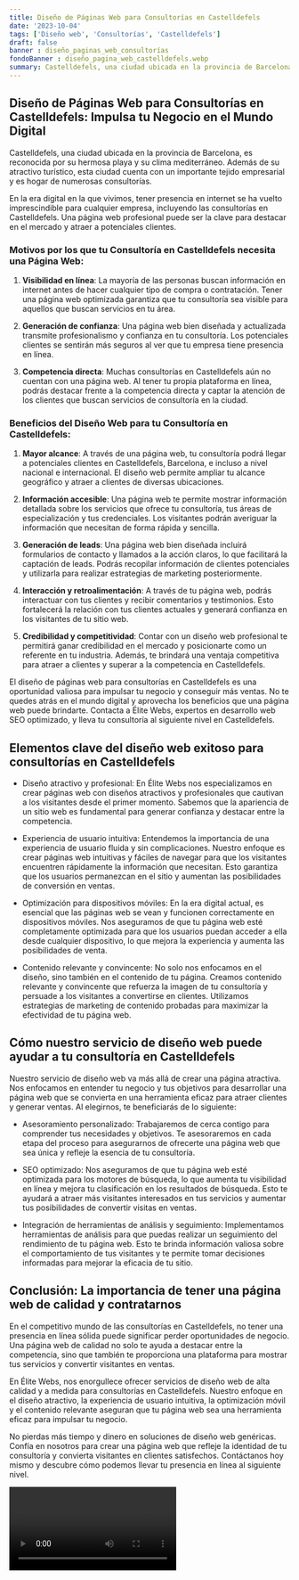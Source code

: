 ```yaml
---
title: Diseño de Páginas Web para Consultorías en Castelldefels
date: '2023-10-04'
tags: ['Diseño web', 'Consultorías', 'Castelldefels']
draft: false
banner : diseño_paginas_web_consultorías
fondoBanner : diseño_pagina_web_castelldefels.webp
summary: Castelldefels, una ciudad ubicada en la provincia de Barcelona, es reconocida por su hermosa playa y su clima mediterráneo. Además de su atractivo turístico, esta ciudad cuenta con un importante tejido empresarial y es hogar de numerosas consultorías.
---
```


## Diseño de Páginas Web para Consultorías en Castelldefels: Impulsa tu Negocio en el Mundo Digital

Castelldefels, una ciudad ubicada en la provincia de Barcelona, es reconocida por su hermosa playa y su clima mediterráneo. Además de su atractivo turístico, esta ciudad cuenta con un importante tejido empresarial y es hogar de numerosas consultorías.

En la era digital en la que vivimos, tener presencia en internet se ha vuelto imprescindible para cualquier empresa, incluyendo las consultorías en Castelldefels. Una página web profesional puede ser la clave para destacar en el mercado y atraer a potenciales clientes.

### Motivos por los que tu Consultoría en Castelldefels necesita una Página Web:

1. **Visibilidad en línea**: La mayoría de las personas buscan información en internet antes de hacer cualquier tipo de compra o contratación. Tener una página web optimizada garantiza que tu consultoría sea visible para aquellos que buscan servicios en tu área.

2. **Generación de confianza**: Una página web bien diseñada y actualizada transmite profesionalismo y confianza en tu consultoría. Los potenciales clientes se sentirán más seguros al ver que tu empresa tiene presencia en línea.

3. **Competencia directa**: Muchas consultorías en Castelldefels aún no cuentan con una página web. Al tener tu propia plataforma en línea, podrás destacar frente a la competencia directa y captar la atención de los clientes que buscan servicios de consultoría en la ciudad.

### Beneficios del Diseño Web para tu Consultoría en Castelldefels:

1. **Mayor alcance**: A través de una página web, tu consultoría podrá llegar a potenciales clientes en Castelldefels, Barcelona, e incluso a nivel nacional e internacional. El diseño web permite ampliar tu alcance geográfico y atraer a clientes de diversas ubicaciones.

2. **Información accesible**: Una página web te permite mostrar información detallada sobre los servicios que ofrece tu consultoría, tus áreas de especialización y tus credenciales. Los visitantes podrán averiguar la información que necesitan de forma rápida y sencilla.

3. **Generación de leads**: Una página web bien diseñada incluirá formularios de contacto y llamados a la acción claros, lo que facilitará la captación de leads. Podrás recopilar información de clientes potenciales y utilizarla para realizar estrategias de marketing posteriormente.

4. **Interacción y retroalimentación**: A través de tu página web, podrás interactuar con tus clientes y recibir comentarios y testimonios. Esto fortalecerá la relación con tus clientes actuales y generará confianza en los visitantes de tu sitio web.

5. **Credibilidad y competitividad**: Contar con un diseño web profesional te permitirá ganar credibilidad en el mercado y posicionarte como un referente en tu industria. Además, te brindará una ventaja competitiva para atraer a clientes y superar a la competencia en Castelldefels.

El diseño de páginas web para consultorías en Castelldefels es una oportunidad valiosa para impulsar tu negocio y conseguir más ventas. No te quedes atrás en el mundo digital y aprovecha los beneficios que una página web puede brindarte. Contacta a Élite Webs, expertos en desarrollo web SEO optimizado, y lleva tu consultoría al siguiente nivel en Castelldefels.

<GifSeo />

<Cta />

## Elementos clave del diseño web exitoso para consultorías en Castelldefels

- Diseño atractivo y profesional: En Élite Webs nos especializamos en crear páginas web con diseños atractivos y profesionales que cautivan a los visitantes desde el primer momento. Sabemos que la apariencia de un sitio web es fundamental para generar confianza y destacar entre la competencia.

- Experiencia de usuario intuitiva: Entendemos la importancia de una experiencia de usuario fluida y sin complicaciones. Nuestro enfoque es crear páginas web intuitivas y fáciles de navegar para que los visitantes encuentren rápidamente la información que necesitan. Esto garantiza que los usuarios permanezcan en el sitio y aumentan las posibilidades de conversión en ventas.

- Optimización para dispositivos móviles: En la era digital actual, es esencial que las páginas web se vean y funcionen correctamente en dispositivos móviles. Nos aseguramos de que tu página web esté completamente optimizada para que los usuarios puedan acceder a ella desde cualquier dispositivo, lo que mejora la experiencia y aumenta las posibilidades de venta.

- Contenido relevante y convincente: No solo nos enfocamos en el diseño, sino también en el contenido de tu página. Creamos contenido relevante y convincente que refuerza la imagen de tu consultoría y persuade a los visitantes a convertirse en clientes. Utilizamos estrategias de marketing de contenido probadas para maximizar la efectividad de tu página web.

## Cómo nuestro servicio de diseño web puede ayudar a tu consultoría en Castelldefels

Nuestro servicio de diseño web va más allá de crear una página atractiva. Nos enfocamos en entender tu negocio y tus objetivos para desarrollar una página web que se convierta en una herramienta eficaz para atraer clientes y generar ventas. Al elegirnos, te beneficiarás de lo siguiente:

- Asesoramiento personalizado: Trabajaremos de cerca contigo para comprender tus necesidades y objetivos. Te asesoraremos en cada etapa del proceso para asegurarnos de ofrecerte una página web que sea única y refleje la esencia de tu consultoría.

- SEO optimizado: Nos aseguramos de que tu página web esté optimizada para los motores de búsqueda, lo que aumenta tu visibilidad en línea y mejora tu clasificación en los resultados de búsqueda. Esto te ayudará a atraer más visitantes interesados en tus servicios y aumentar tus posibilidades de convertir visitas en ventas.

- Integración de herramientas de análisis y seguimiento: Implementamos herramientas de análisis para que puedas realizar un seguimiento del rendimiento de tu página web. Esto te brinda información valiosa sobre el comportamiento de tus visitantes y te permite tomar decisiones informadas para mejorar la eficacia de tu sitio.

## Conclusión: La importancia de tener una página web de calidad y contratarnos

En el competitivo mundo de las consultorías en Castelldefels, no tener una presencia en línea sólida puede significar perder oportunidades de negocio. Una página web de calidad no solo te ayuda a destacar entre la competencia, sino que también te proporciona una plataforma para mostrar tus servicios y convertir visitantes en ventas.

En Élite Webs, nos enorgullece ofrecer servicios de diseño web de alta calidad y a medida para consultorías en Castelldefels. Nuestro enfoque en el diseño atractivo, la experiencia de usuario intuitiva, la optimización móvil y el contenido relevante aseguran que tu página web sea una herramienta eficaz para impulsar tu negocio.

No pierdas más tiempo y dinero en soluciones de diseño web genéricas. Confía en nosotros para crear una página web que refleje la identidad de tu consultoría y convierta visitantes en clientes satisfechos. Contáctanos hoy mismo y descubre cómo podemos llevar tu presencia en línea al siguiente nivel.

<Video />

<CtaBot job='Consultorías' city='Castelldefels'/>

<Gmaps query='Castelldefels+españa+maps' />